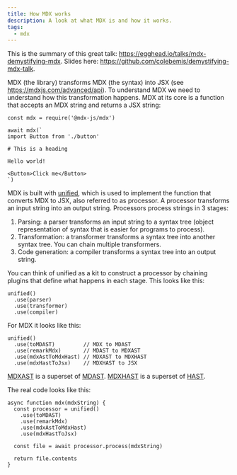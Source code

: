 ```yaml
---
title: How MDX works
description: A look at what MDX is and how it works.
tags:
  - mdx
---
```


This is the summary of this great talk:
https://egghead.io/talks/mdx-demystifying-mdx. Slides here:
https://github.com/colebemis/demystifying-mdx-talk.

MDX (the library) transforms MDX (the syntax) into JSX (see
https://mdxjs.com/advanced/api). To understand MDX we need to understand how
this transformation happens. MDX at its core is a function that accepts an MDX
string and returns a JSX string:

```
const mdx = require('@mdx-js/mdx')

await mdx(`
import Button from './button'

# This is a heading

Hello world!

<Button>Click me</Button>
`)
```

MDX is built with [unified](https://github.com/unifiedjs/unified), which is used
to implement the function that converts MDX to JSX, also referred to as
processor. A processor transforms an input string into an output string.
Processors process strings in 3 stages:

1. Parsing: a parser transforms an input string to a syntax tree (object
   representation of syntax that is easier for programs to process).
1. Transformation: a transformer transforms a syntax tree into another syntax
   tree. You can chain multiple transformers.
1. Code generation: a compiler transforms a syntax tree into an output string.

You can think of unified as a kit to construct a processor by chaining plugins
that define what happens in each stage. This looks like this:

```
unified()
  .use(parser)
  .use(transformer)
  .use(compiler)
```

For MDX it looks like this:

```
unified()
  .use(toMDAST)         // MDX to MDAST
  .use(remarkMdx)       // MDAST to MDXAST
  .use(mdxAstToMdxHast) // MDXAST to MDXHAST
  .use(mdxHastToJsx)    // MDXHAST to JSX
```

[MDXAST](https://github.com/mdx-js/specification#mdxast) is a superset of
[MDAST](https://github.com/syntax-tree/mdast).
[MDXHAST](https://github.com/mdx-js/specification#mdxhast) is a superset of
[HAST](https://github.com/syntax-tree/hast).

The real code looks like this:

```
async function mdx(mdxString) {
  const processor = unified()
    .use(toMDAST)
    .use(remarkMdx)
    .use(mdxAstToMdxHast)
    .use(mdxHastToJsx)

  const file = await processor.process(mdxString)

  return file.contents
}
```
